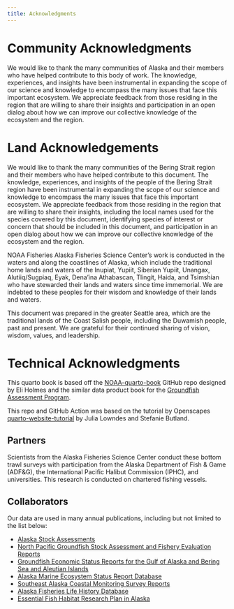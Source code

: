 ```yaml
---
title: Acknowledgments
---
```


# Community Acknowledgments

We would like to thank the many communities of Alaska and their members who have helped contribute to this body of work. The knowledge, experiences, and insights have been instrumental in expanding the scope of our science and knowledge to encompass the many issues that face this important ecosystem. We appreciate feedback from those residing in the region that are willing to share their insights and participation in an open dialog about how we can improve our collective knowledge of the ecosystem and the region.

# Land Acknowledgements

We would like to thank the many communities of the Bering Strait region and their members who have helped contribute to this document. The knowledge, experiences, and insights of the people of the Bering Strait region have been instrumental in expanding the scope of our science and knowledge to encompass the many issues that face this important ecosystem. We appreciate feedback from those residing in the region that are willing to share their insights, including the local names used for the species covered by this document, identifying species of interest or concern that should be included in this document, and participation in an open dialog about how we can improve our collective knowledge of the ecosystem and the region.

NOAA Fisheries Alaska Fisheries Science Center’s work is conducted in the waters and along the coastlines of Alaska, which include the traditional home lands and waters of the Inupiat, Yupiit, Siberian Yupiit, Unangax, Alutiiq/Sugpiaq, Eyak, Dena’ina Athabascan, Tlingit, Haida, and Tsimshian who have stewarded their lands and waters since time immemorial. We are indebted to these peoples for their wisdom and knowledge of their lands and waters.

This document was prepared in the greater Seattle area, which are the traditional lands of the Coast Salish people, including the Duwamish people, past and present. We are grateful for their continued sharing of vision, wisdom, values, and leadership.

# Technical Acknowledgments

This quarto book is based off the [NOAA-quarto-book](https://github.com/nmfs-opensci/NOAA-quarto-book) GitHub repo designed by Eli Holmes and the similar data product book for the [Groundfish Assessment Program](https://afsc-gap-products.github.io/gap_products/). 

This repo and GitHub Action was based on the tutorial by Openscapes [quarto-website-tutorial](https://github.com/Openscapes/quarto-website-tutorial) by Julia Lowndes and Stefanie Butland.

## Partners

Scientists from the Alaska Fisheries Science Center conduct these bottom trawl surveys with participation from the Alaska Department of Fish & Game (ADF&G), the International Pacific Halibut Commission (IPHC), and universities. This research is conducted on chartered fishing vessels.

## Collaborators

Our data are used in many annual publications, including but not limited to the list below: 

- [Alaska Stock Assessments](https://www.fisheries.noaa.gov/alaska/population-assessments/alaska-stock-assessments)
- [North Pacific Groundfish Stock Assessment and Fishery Evaluation Reports](https://www.fisheries.noaa.gov/alaska/population-assessments/north-pacific-groundfish-stock-assessment-and-fishery-evaluation)
- [Groundfish Economic Status Reports for the Gulf of Alaska and Bering Sea and Aleutian Islands](https://www.fisheries.noaa.gov/alaska/commercial-fishing/groundfish-economic-status-reports-gulf-alaska-and-bering-sea-and-aleutian-islands)
- [Alaska Marine Ecosystem Status Report Database](https://www.fisheries.noaa.gov/resource/data/alaska-marine-ecosystem-status-report-archive)
- [Southeast Alaska Coastal Monitoring Survey Reports](https://www.fisheries.noaa.gov/alaska/commercial-fishing/southeast-alaska-coastal-monitoring-survey-reports)
- [Alaska Fisheries Life History Database](https://www.fisheries.noaa.gov/resource/data/alaska-fisheries-life-history-database)
- [Essential Fish Habitat Research Plan in Alaska](https://www.fisheries.noaa.gov/alaska/habitat-conservation/essential-fish-habitat-research-plan-alaska)

